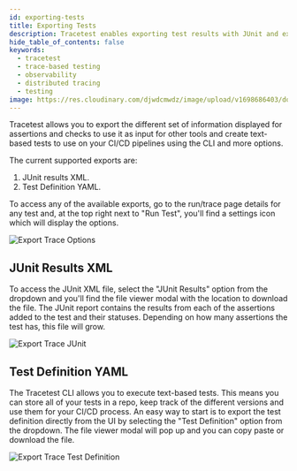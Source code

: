 ```yaml
---
id: exporting-tests
title: Exporting Tests
description: Tracetest enables exporting test results with JUnit and exporting the test definition with a YAML file in the Tracetest Web UI.
hide_table_of_contents: false
keywords:
  - tracetest
  - trace-based testing
  - observability
  - distributed tracing
  - testing
image: https://res.cloudinary.com/djwdcmwdz/image/upload/v1698686403/docs/Blog_Thumbnail_14_rsvkmo.jpg
---
```


Tracetest allows you to export the different set of information displayed for assertions and checks to use it as input for other tools and create text-based tests to use on your CI/CD pipelines using the CLI and more options.

The current supported exports are:

1. JUnit results XML.
2. Test Definition YAML.

To access any of the available exports, go to the run/trace page details for any test and, at the top right next to "Run Test", you'll find a settings icon which will display the options.

![Export Trace Options](../img/export-trace-options-0.11.png)

## JUnit Results XML
To access the JUnit XML file, select the "JUnit Results" option from the dropdown and you'll find the file viewer modal with the location to download the file.
The JUnit report contains the results from each of the assertions added to the test and their statuses. Depending on how many assertions the test has, this file will grow.

![Export Trace JUnit](../img/exports-junit-0.11.png)

## Test Definition YAML
The Tracetest CLI allows you to execute text-based tests. This means you can store all of your tests in a repo, keep track of the different versions and use them for your CI/CD process.
An easy way to start is to export the test definition directly from the UI by selecting the "Test Definition" option from the dropdown.
The file viewer modal will pop up and you can copy paste or download the file.

![Export Trace Test Definition](../img/exports-test-definition-0.11.png)
